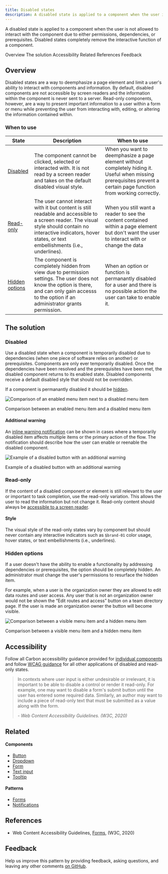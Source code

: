 ```yaml
---
title: Disabled states
description: A disabled state is applied to a component when the user is not allowed to interact with the component due to either permissions, dependencies, or prerequisites.
---
```


<PageDescription>

A disabled state is applied to a component when the user is not allowed to interact with the component due to either permissions, dependencies, or prerequisites. Disabled states completely remove the interactive function of a component.

</PageDescription>

<AnchorLinks>

<AnchorLink>Overview</AnchorLink>
<AnchorLink>The solution</AnchorLink>
<AnchorLink>Accessibility</AnchorLink>
<AnchorLink>Related</AnchorLink>
<AnchorLink>References</AnchorLink>
<AnchorLink>Feedback</AnchorLink>

</AnchorLinks>

## Overview

Disabled states are a way to deemphasize a page element and limit a user's ability to interact with components and information. By default, disabled components are not accessible by screen readers and the information within the component is never sent to a server. Read-only components, however, are a way to present important information to a user within a form or menu while preventing the user from interacting with, editing, or altering the information contained within.

### When to use

| State                             | Description                                                                                                                                                                                                           | When to use                                                                                                                                                         |
| --------------------------------- | --------------------------------------------------------------------------------------------------------------------------------------------------------------------------------------------------------------------- | ------------------------------------------------------------------------------------------------------------------------------------------------------------------- |
| [Disabled](#disabled)             | The component cannot be clicked, selected or interacted with. It is not read by a screen reader and takes on the default disabled visual style.                                                                       | When you want to deemphasize a page element without completely hiding it. Useful when missing prerequisites prevent a certain page function from working correctly. |
| [Read-only](#read-only)           | The user cannot interact with it but content is still readable and accessible to a screen reader. The visual style should contain no interactive indicators, hover states, or text embellishments (i.e., underlines). | When you still want a reader to see the content contained within a page element but don't want the user to interact with or change the data                         |
| [Hidden options](#hidden-options) | The component is completely hidden from view due to permission settings. The user does not know the option is there, and can only gain accesss to the option if an administrator grants permission.                   | When an option or function is permanantly disabled for a user and there is no possible action the user can take to enable it.                                       |

## The solution

### Disabled

Use a disabled state when a component is temporarily disabled due to dependencies (when one piece of software relies on another) or prerequisites. Components are only ever temporarily disabled. Once the dependencies have been resolved and the prerequisites have been met, the disabled component returns to its enabled state. Disabled components receive a default disabled style that should not be overridden.

If a component is permanantly disabled it should be [hidden](#hidden).

<Row>
<Column colLg={8}>

![Comparison of an enabled menu item next to a disabled menu item](images/disabled-1.png)

<Caption>
  Comparison between an enabled menu item and a disabled menu item
</Caption>

</Column>
</Row>

#### Additional warning

An [inline warning notification](/components/notification/code) can be shown in cases where a temporarily disabled item affects multiple items or the primary action of the flow. The notification should describe how the user can enable or reenable the disabled component.

<Row>
<Column colLg={8}>

![Example of a disabled button with an additional warning](images/disabled-3.png)

<Caption>Example of a disabled button with an additional warning</Caption>

</Column>
</Row>

### Read-only

If the content of a disabled component or element is still relevant to the user or important to task completion, use the read-only variation. This allows the user to read the information but not change it. Read-only content should always be [accessible to a screen reader](https://www.w3.org/TR/html401/interact/forms.html#h-17.12).

#### Style

The visual style of the read-only states vary by component but should never contain any interactive indicators such as `$brand-01` color usage, hover states, or text embellishments (i.e., underlines).

### Hidden options

If a user doesn't have the ability to enable a functionality by addressing dependencies or prerequisites, the option should be completely hidden. An administrator must change the user's permissions to resurface the hidden item.

For example, when a user is the organization owner they are allowed to edit data routes and user access. Any user that is not an organization owner would not be shown the “Edit routes and access” button on a team directory page. If the user is made an organization owner the button will become visible.

<Row>
<Column colLg={8}>

![Comparison between a visible menu item and a hidden menu item](images/disabled-4.png)

<Caption>Comparison between a visible menu item and a hidden menu item</Caption>

</Column>
</Row>

## Accessibility

Follow all Carbon accessibility guidance provided for [individual components](/components/overview) and follow [WCAG guidance](https://www.w3.org/TR/html401/interact/forms.html#h-17.12) for all other applications of disabled and read-only states.

> In contexts where user input is either undesirable or irrelevant, it is important to be able to disable a control or render it read-only. For example, one may want to disable a form's submit button until the user has entered some required data. Similarly, an author may want to include a piece of read-only text that must be submitted as a value along with the form.
>
> <cite>- Web Content Accessibility Guidelines. (W3C, 2020)</cite>

## Related

<Row>
<Column colSm={2} colMd={2} colLg={2}>

#### Components

- [Button](/components/button/usage)
- [Dropdown](/components/dropdown/usage)
- [Form](/components/form)
- [Text input](/components/text-input/usage)
- [Tooltip](/components/tooltip/usage)

</Column>
<Column colSm={2} colMd={2} colLg={3}>

#### Patterns

- [Forms](/patterns/forms-pattern)
- [Notifications](/patterns/notification-pattern)

</Column>
</Row>

## References

- Web Content Accessibility Guidelines, [Forms](https://www.w3.org/TR/html401/interact/forms.html#h-17.12), (W3C, 2020)

## Feedback

Help us improve this pattern by providing feedback, asking questions, and leaving any other comments [on GitHub](https://github.com/carbon-design-system/carbon-website/issues/new?assignees=&labels=feedback&template=feedback.md).
